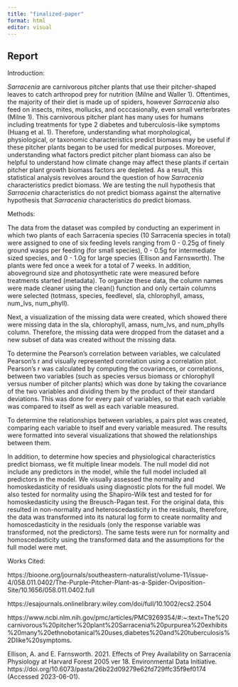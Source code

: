 ```yaml
---
title: "finalized-paper"
format: html
editor: visual
---
```


## Report

Introduction:

_Sarracenia_ are carnivorous pitcher plants that use their pitcher-shaped leaves to catch arthropod prey for nutrition (Milne and Waller 1). Oftentimes, the majority of their diet is made up of spiders, however _Sarracenia_ also feed on insects, mites, mollucks, and occcasionally, even small verterbrates (Milne 1). This carnivorous pitcher plant has many uses for humans including treatments for type 2 diabetes and tuberculosis-like symptoms (Huang et al. 1). Therefore, understanding what morphological, physiological, or taxonomic characteristics predict biomass may be useful if these pitcher plants began to be used for medical purposes. Moreover, understanding what factors predict pitcher plant biomass can also be helpful to understand how climate change may affect these plants if certain pitcher plant growth biomass factors are depleted. As a result, this statistical analysis revolves around the question of how _Sarracenia_ characteristics predict biomass. We are testing the null hypothesis that _Sarracenia_ characteristics do not predict biomass against the alternative hypothesis that _Sarracenia_ characteristics do predict biomass. 


Methods:

The data from the dataset was compiled by conducting an experiment in which two plants of each Sarracenia species (10 Sarracenia species in total) were assigned to one of six feeding levels ranging from 0 - 0.25g of finely ground wasps per feeding (for small species), 0 - 0.5g for intermediate sized species, and 0 - 1.0g for large species (Ellison and Farnsworth). The plants were fed once a week for a total of 7 weeks. In addition, aboveground size and photosynthetic rate were measured before treatments started (metadata). To organize these data, the column names were made cleaner using the clean() function and only certain columns were selected (totmass, species, feedlevel, sla, chlorophyll, amass, num_lvs, num_phyll). 

Next, a visualization of the missing data were created, which showed there were missing data in the sla, chlorophyll, amass, num_lvs, and num_phylls column. Therefore, the missing data were dropped from the dataset and a new subset of data was created without the missing data. 

To determine the Pearson's correlation between variables, we calculated Pearson's r and visually represented correlation using a correlation plot. Pearson's r was calculated by computing the covariances, or correlations, between two variables (such as species versus biomass or chlorophyll versus number of pitcher plants) which was done by taking the covariance of the two variables and dividing them by the product of their standard deviations. This was done for every pair of variables, so that each variable was compared to itself as well as each variable measured.  

To determine the relationships between variables, a pairs plot was created, comparing each variable to itself and every variable measured. The results were formatted into several visualizations that showed the relationships between them. 

In addition, to determine how species and physiological characteristics predict biomass, we fit multiple linear models. The null model did not include any predictors in the model, while the full model included all predictors in the model. We visually assessed the normality and homoskedasticity of residuals using diagnostic plots for the full model. We also tested for normality using the Shapiro-Wilk test and tested for for homoskedasticity using the Breusch-Pagan test. For the original data, this resulted in non-normality and heteroscedasticity in the residuals, therefore, the data was transformed into its natural log form to create normality and homoscedasticity in the residuals (only the response variable was transformed, not the predictors). The same tests were run for normality and homoscedasticity using the transformed data and the assumptions for the full model were met. 

Works Cited:

https://bioone.org/journals/southeastern-naturalist/volume-11/issue-4/058.011.0402/The-Purple-Pitcher-Plant-as-a-Spider-Oviposition-Site/10.1656/058.011.0402.full 

https://esajournals.onlinelibrary.wiley.com/doi/full/10.1002/ecs2.2504

https://www.ncbi.nlm.nih.gov/pmc/articles/PMC9269354/#:~:text=The%20carnivorous%20pitcher%20plant%20Sarracenia%20purpurea%20exhibits%20many%20ethnobotanical%20uses,diabetes%20and%20tuberculosis%2Dlike%20symptoms.

Ellison, A. and E. Farnsworth. 2021. Effects of Prey Availability on Sarracenia Physiology at Harvard Forest 2005 ver 18. Environmental Data Initiative. https://doi.org/10.6073/pasta/26b22d09279e62fd729ffc35f9ef0174 (Accessed 2023-06-01).
